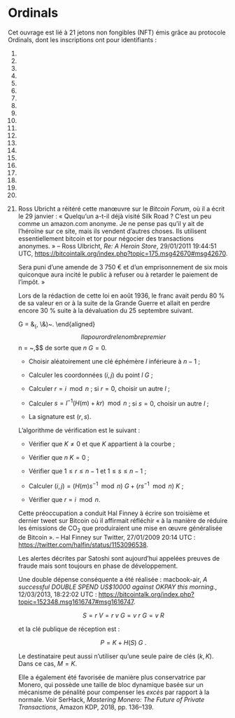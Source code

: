 # Ordinals

Cet ouvrage est lié à 21 jetons non fongibles (NFT) émis grâce au protocole Ordinals, dont les inscriptions ont pour identifiants :

1)  
2)  
3)  
4)  
5)  
6)  
7)  
8)  
9)  
10) 
11) 
12) 
13) 
14) 
15) 
16) 
17) 
18) 
19) 
20) 
21) 































































































































    Ross Ubricht a réitéré cette manœuvre sur le *Bitcoin Forum*, où il a écrit le 29 janvier : « Quelqu'un a-t-il déjà visité Silk Road ? C'est un peu comme un amazon.com anonyme. Je ne pense pas qu'il y ait de l'héroïne sur ce site, mais ils vendent d'autres choses. Ils utilisent essentiellement bitcoin et tor pour négocier des transactions anonymes. » -- Ross Ulbricht, *Re: A Heroin Store*, 29/01/2011 19:44:51 UTC, <https://bitcointalk.org/index.php?topic=175.msg42670#msg42670>.







































































































































































































































    Sera puni d'une amende de 3 750 € et d'un emprisonnement de six mois quiconque aura incité le public à refuser ou à retarder le paiement de l'impôt. »













    Lors de la rédaction de cette loi en août 1936, le franc avait perdu 80 % de sa valeur en or à la suite de la Grande Guerre et allait en perdre encore 30 % suite à la dévaluation du 25 septembre suivant.




































































































































































































































































     G = &~(~\mathtt{0x79be667ef9dcbbac55a06295ce870b07029bfcdb2dce28d959f2815b16f81798}, \\&~\mathtt{0x483ada7726a3c4655da4fbfc0e1108a8fd17b448a68554199c47d08ffb10d4b8}~)~. 
    \end{aligned}$$ Il a pour ordre le nombre premier $$n = \mathtt{0xfffffffffffffffffffffffffffffffebaaedce6af48a03bbfd25e8cd0364141}~,$$ de sorte que $n~G = 0$.





    -   Choisir aléatoirement une clé éphémère $l$ inférieure à $n-1$ ;

    -   Calculer les coordonnées $(i,j)$ du point $l~G$ ;

    -   Calculer $r = i \mod n$ ; si $r = 0$, choisir un autre $l$ ;

    -   Calculer $s = l^{-1} ( H(m) + k r ) \mod n$ ; si $s = 0$, choisir un autre $l$ ;

    -   La signature est $( r, s )$.

    L'algorithme de vérification est le suivant :

    -   Vérifier que $K \ne 0$ et que $K$ appartient à la courbe ;

    -   Vérifier que $n~K = 0$ ;

    -   Vérifier que $1 \leq r \leq n - 1$ et $1 \leq s \leq n - 1$ ;

    -   Calculer $(i, j) = ( H(m) s^{-1} \mod n )~G + ( r s^{-1} \mod n  )~K$ ;

    -   Vérifier que $r = i \mod n$.































































































































































































































    Cette préoccupation a conduit Hal Finney à écrire son troisième et dernier tweet sur Bitcoin où il affirmait réfléchir « à la manière de réduire les émissions de CO~2~ que produiraient une mise en œuvre généralisée de Bitcoin ». -- Hal Finney sur Twitter, 27/01/2009 20:14 UTC : <https://twitter.com/halfin/status/1153096538>.





















    Les alertes décrites par Satoshi sont aujourd'hui appelées preuves de fraude mais sont toujours en phase de développement.















    Une double dépense conséquente a été réalisée : macbook-air, *A successful DOUBLE SPEND US\$10000 against OKPAY this morning.*, 12/03/2013, 18:22:02 UTC : <https://bitcointalk.org/index.php?topic=152348.msg1616747#msg1616747>.





















































































































    $$S = r~V = r~v~G = v~r~G = v~R$$

    et la clé publique de réception est :

    $$P = K + H(S)~G~.$$

    Le destinataire peut aussi n'utiliser qu'une seule paire de clés $(k, K)$. Dans ce cas, $M = K$.

















































































    Elle a également été favorisée de manière plus conservatrice par Monero, qui possède une taille de bloc dynamique basée sur un mécanisme de pénalité pour compenser les *excès* par rapport à la normale. Voir SerHack, *Mastering Monero: The Future of Private Transactions*, Amazon KDP, 2018, pp. 136--139.